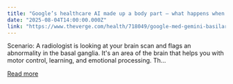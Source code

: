 ```yaml
---
title: "Google’s healthcare AI made up a body part — what happens when doctors don’t notice?"
date: "2025-08-04T14:00:00.000Z"
link: "https://www.theverge.com/health/718049/google-med-gemini-basilar-ganglia-paper-typo-hallucination"
---
```


Scenario: A radiologist is looking at your brain scan and flags an abnormality in the basal ganglia. It's an area of the brain that helps you with motor control, learning, and emotional processing. Th...

[Read more](https://www.theverge.com/health/718049/google-med-gemini-basilar-ganglia-paper-typo-hallucination)
